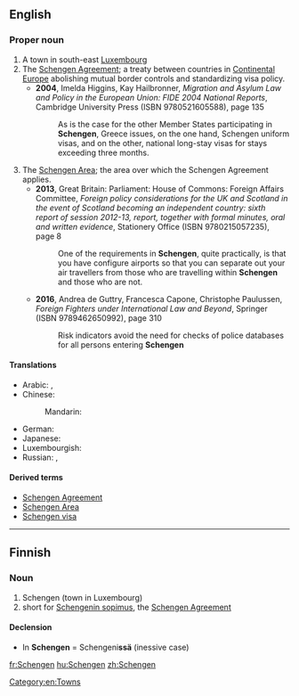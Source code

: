 {{also|schéngen}}
==English==
{{wikipedia}}

===Proper noun===
{{en-proper noun}}

# A town in south-east [[Luxembourg]]
# The [[w:Schengen Agreement|Schengen Agreement]]; a treaty between countries in [[Continental Europe]] abolishing mutual border controls and standardizing visa policy.
#* '''2004''', Imelda Higgins, Kay Hailbronner, ''Migration and Asylum Law and Policy in the European Union: FIDE 2004 National Reports'', Cambridge University Press (ISBN 9780521605588), page 135
#*: As is the case for the other Member States participating in '''Schengen''', Greece issues, on the one hand, Schengen uniform visas, and on the other, national long-stay visas for stays exceeding three months.
# The [[Schengen Area]]; the area over which the Schengen Agreement applies.
#* '''2013''', Great Britain: Parliament: House of Commons: Foreign Affairs Committee, ''Foreign policy considerations for the UK and Scotland in the event of Scotland becoming an independent country: sixth report of session 2012-13, report, together with formal minutes, oral and written evidence'', Stationery Office (ISBN 9780215057235), page 8
#*: One of the requirements in '''Schengen''', quite practically, is that you have configure  airports so that you can separate out your air travellers from those who are  travelling within '''Schengen''' and those who are not.
#* '''2016''', Andrea de Guttry, Francesca Capone, Christophe Paulussen, ''Foreign Fighters under International Law and Beyond'', Springer (ISBN 9789462650992), page 310
#*: Risk indicators avoid the need for checks of police databases for all persons  entering '''Schengen'''

====Translations====
{{trans-top|city in Luxembourg}}
* Arabic: {{t|ar|شِينْجَن|m|tr=šingan}}, {{t|ar|شِينْغَن|m}}
* Chinese:
*: Mandarin: {{t+|cmn|申根|tr=Shēngēn|sc=Hani}}
{{trans-mid}}
* German: {{t|de|Schengen|n}}
* Japanese: {{t|ja|シェンゲン|tr=Shengen|sc=Jpan}}
* Luxembourgish: {{t-needed|lb}}
* Russian: {{t|ru|Шенге́н|m}}, {{t|ru|Ше́нген|m}}
{{trans-bottom}}

====Derived terms====
* [[Schengen Agreement]]
* [[Schengen Area]]
* [[Schengen visa]]

[[Category:en:Towns]]

----

==Finnish==

===Noun===
{{head|fi|noun}}

# Schengen (town in Luxembourg)
# short for [[w:fi:Schengenin sopimus|Schengenin sopimus]], the [[w:Schengen Agreement|Schengen Agreement]]

====Declension====
* In '''Schengen''' = Schengeni'''ssä''' (inessive case)
{{fi-decl-risti|n=sg|Schengen|||ä|i=0}}

[[fr:Schengen]]
[[hu:Schengen]]
[[zh:Schengen]]